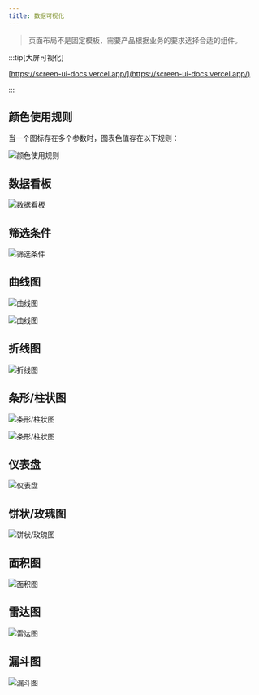 ```yaml
---
title: 数据可视化
---
```


> 页面布局不是固定模板，需要产品根据业务的要求选择合适的组件。

:::tip[大屏可视化]

[https://screen-ui-docs.vercel.app/](https://screen-ui-docs.vercel.app/)

:::

## 颜色使用规则

当一个图标存在多个参数时，图表色值存在以下规则：

![颜色使用规则](/images/design/visual/编组11.png)

## 数据看板

![数据看板](/images/design/visual/编组12.png)

## 筛选条件

![筛选条件](/images/design/visual/编组28.png)

## 曲线图

![曲线图](/images/design/visual/编组56.png)

![曲线图](/images/design/visual/编组64.png)

## 折线图

![折线图](/images/design/visual/编组66.png)

## 条形/柱状图

![条形/柱状图](/images/design/visual/编组65.png)

![条形/柱状图](/images/design/visual/编组67.png)

## 仪表盘

![仪表盘](/images/design/visual/编组68.png)

## 饼状/玫瑰图

![饼状/玫瑰图](/images/design/visual/编组69.png)

## 面积图

![面积图](/images/design/visual/编组70.png)

## 雷达图

![雷达图](/images/design/visual/编组71.png)

## 漏斗图

![漏斗图](/images/design/visual/编组62.png)